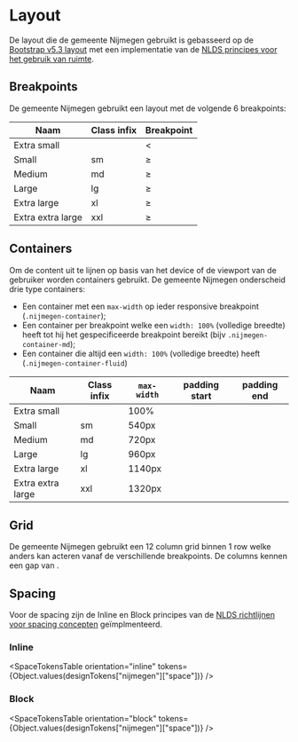 
# Layout
De layout die de gemeente Nijmegen gebruikt is gebasseerd op de [Bootstrap v5.3 layout](https://getbootstrap.com/docs/5.3/layout) met een implementatie van de [NLDS principes voor het gebruik van ruimte](https://nldesignsystem.nl/richtlijnen/stijl/ruimte/).

## Breakpoints
De gemeente Nijmegen gebruikt een layout met de volgende 6 breakpoints:

| Naam        | Class infix | Breakpoint| 
| ----------------- | ----------- | ------------------ | 
| Extra small       |             | < <TokenValue token="nijmegen.breakpoint.sm" /> |          
| Small             | sm          | ≥ <TokenValue token="nijmegen.breakpoint.sm" /> |            
| Medium            | md          | ≥ <TokenValue token="nijmegen.breakpoint.md" />             | 
| Large             | lg          | ≥ <TokenValue token="nijmegen.breakpoint.lg" />            | 
| Extra large       | xl          | ≥ <TokenValue token="nijmegen.breakpoint.xl" />           | 
| Extra extra large | xxl         | ≥ <TokenValue token="nijmegen.breakpoint.xxl" />           | 


## Containers
Om de content uit te lijnen op basis van het device of de viewport van de gebruiker worden containers gebruikt. De gemeente Nijmegen onderscheid drie type containers:

- Een container met een `max-width` op ieder responsive breakpoint (`.nijmegen-container`);
- Een container per breakpoint welke een `width: 100%` (volledige breedte) heeft tot hij het gespecificeerde breakpoint bereikt (bijv `.nijmegen-container-md`);
- Een container die altijd een `width: 100%` (volledige breedte) heeft (`.nijmegen-container-fluid`)

| Naam        | Class infix | `max-width` | padding start | padding end |
| ----------------- | ----------- | ------------------ | ------------------ | ------------------ | 
| Extra small       |             | 100%          | <TokenValue token="nijmegen.container.padding-inline.start" /> |  <TokenValue token="nijmegen.container.padding-inline.end" /> |
| Small             | sm          | 540px             | <TokenValue token="nijmegen.container.padding-inline.start" /> | <TokenValue token="nijmegen.container.padding-inline.end" />|
| Medium            | md          | 720px             | <TokenValue token="nijmegen.container.padding-inline.start" /> | <TokenValue token="nijmegen.container.padding-inline.end" />|
| Large             | lg          | 960px             | <TokenValue token="nijmegen.container.padding-inline.start" /> | <TokenValue token="nijmegen.container.padding-inline.end" />|
| Extra large       | xl          | 	1140px            | <TokenValue token="nijmegen.container.padding-inline.start" /> | <TokenValue token="nijmegen.container.padding-inline.end" />|
| Extra extra large | xxl         | 	1320px            | <TokenValue token="nijmegen.container.padding-inline.start" /> | <TokenValue token="nijmegen.container.padding-inline.end" />|

## Grid
De gemeente Nijmegen gebruikt een 12 column grid binnen 1 row welke anders kan acteren vanaf de verschillende breakpoints. De columns kennen een gap van <TokenValue token="nijmegen.grid.gap" />.

## Spacing
Voor de spacing zijn de Inline en Block principes van de [NLDS richtlijnen voor spacing concepten](https://nldesignsystem.nl/richtlijnen/stijl/ruimte/spacing-concepten) geïmplmenteerd.

### Inline
<SpaceTokensTable orientation="inline" tokens={Object.values(designTokens["nijmegen"]["space"])} />

### Block
<SpaceTokensTable orientation="block" tokens={Object.values(designTokens["nijmegen"]["space"])} />